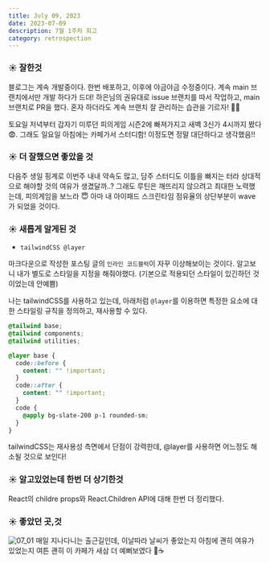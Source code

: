 ```yaml
---
title: July 09, 2023
date: 2023-07-09
description: 7월 1주차 회고
category: retrospection
---
```


### ☀️ 잘한것

블로그는 계속 개발중이다. 한번 배포하고, 이후에 야금야금 수정중이다. 계속 main 브랜치에서만 개발 하다가 드뎌! 하은님의 권유대로 issue 브랜치를 따서 작업하고, main 브랜치로 PR을 했다. 혼자 하더라도 계속 브랜치 잘 관리하는 습관을 기르자! 💪🏻

토요일 저녁부터 갑자기 미루던 피의게임 시즌2에 빠져가지고 새벽 3신가 4시까지 봤다😨. 그래도 일요일 아침에는 카페가서 스터디함! 이정도면 정말 대단하다고 생각했음!!

### ☀️ 더 잘했으면 좋았을 것

다음주 생일 핑계로 이번주 내내 약속도 많고, 담주 스터디도 이틀을 빠지는 터라 상대적으로 해야할 것의 여유가 생겼달까..? 그래도 루틴은 깨뜨리지 않으려고 최대한 노력했는데, 피의게임을 보느라 😇 아마 내 아이패드 스크린타임 점유율의 상단부분이 wave가 되었을 것이다.

### ☀️ 새롭게 알게된 것

- `tailwindCSS @layer`

마크다운으로 작성한 포스팅 글의 `인라인 코드블럭`이 자꾸 이상해보이는 것이다. 알고보니 내가 별도로 스타일을 지정을 해줘야했다. (기본으로 적용되던 스타일이 있긴하던 것이었는데 안예쁨)

나는 tailwindCSS를 사용하고 있는데, 아래처럼 `@layer`를 이용하면 특정한 요소에 대한 스타일링 규칙을 정의하고, 재사용할 수 있다.

```css
@tailwind base;
@tailwind components;
@tailwind utilities;

@layer base {
  code::before {
    content: "" !important;
  }
  code::after {
    content: "" !important;
  }
  code {
    @apply bg-slate-200 p-1 rounded-sm;
  }
}
```

tailwindCSS는 재사용성 측면에서 단점이 강력한데, @layer를 사용하면 어느정도 해소될 것으로 보인다!

### ☀️ 알고있었는데 한번 더 상기한것

React의 childre props와 React.Children API에 대해 한번 더 정리했다.

### ☀️ 좋았던 곳,것

![07_01](/images/photo/07_01.png)
매일 지나다니는 출근길인데, 이날따라 날씨가 좋았는지 아침에 괜히 여유가 있었는지 여튼 괜히 이 카페가 새삼 더 예뻐보였다 🥰☕️
